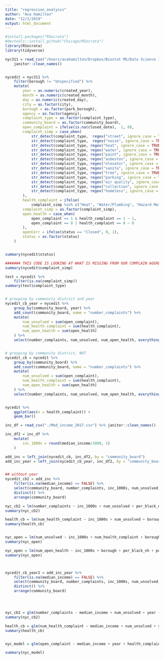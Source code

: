 ```yaml
---
title: "regression_analysis"
author: "Ava Hamilton"
date: "12/1/2019"
output: html_document
---
```


```r
#install.packages("RSocrata")
#devtools::install_github("Chicago/RSocrata")
library(RSocrata)
library(tidyverse)

```

```r
nyc311 = read_csv("/Users/avahamilton/Dropbox/Biostat MS/Data Science I/final/p8105nyc_311_100k.csv") %>% 
    janitor::clean_names()


nycedit = nyc311 %>% 
    filter(borough != "Unspecified") %>% 
    mutate(
        year = as.numeric(created_year),
        month = as.numeric(created_month),
        day = as.numeric(created_day),
        city = as.factor(city),
        borough = as.factor(park_borough),
        agency = as.factor(agency),
        complaint_type = as.factor(complaint_type),
        community_board = as.factor(community_board),
        open_complaint = ifelse(is.na(closed_date),  1, 0),
        complaint_simp = case_when(
            str_detect(complaint_type,  regex("street", ignore_case = TRUE))|str_detect(complaint_type,  regex("sidewalk", ignore_case = TRUE))|str_detect(complaint_type,  regex("curb", ignore_case = TRUE)) ~ "Street Condition",
            str_detect(complaint_type,  regex("noise", ignore_case = TRUE)) ~ "Noise",
            str_detect(complaint_type, regex("heat", ignore_case = TRUE)) ~ "Heat",
            str_detect(complaint_type, regex("water", ignore_case = TRUE))| str_detect(complaint_type, regex("leak", ignore_case = TRUE))|str_detect(complaint_type, regex("plumbing", ignore_case = TRUE))|str_detect(complaint_type, regex("boiler", ignore_case = TRUE)) ~ "Water/plumbing",
            str_detect(complaint_type, regex("paint", ignore_case = TRUE)) ~ "Paint/Plaster",
            str_detect(complaint_type, regex("asbestos", ignore_case = TRUE))|str_detect(complaint_type, regex("lead", ignore_case = TRUE))|str_detect(complaint_type, regex("hazard", ignore_case = TRUE))|str_detect(complaint_type, regex("mold", ignore_case = TRUE)) ~ "Hazard Material",
            str_detect(complaint_type, regex("elevator", ignore_case = TRUE)) |str_detect(complaint_type, regex("maintenance", ignore_case = TRUE))|str_detect(complaint_type, regex("electric", ignore_case = TRUE))|str_detect(complaint_type, regex("stairs", ignore_case = TRUE))|str_detect(complaint_type, regex("window", ignore_case = TRUE)) |str_detect(complaint_type, regex("appliance", ignore_case = TRUE)) ~ "Maintenance",
            str_detect(complaint_type, regex("sanita", ignore_case = TRUE))|str_detect(complaint_type, regex("rodent", ignore_case = TRUE))|str_detect(complaint_type, regex("dirty", ignore_case = TRUE))|str_detect(complaint_type, regex("sew", ignore_case = TRUE))|str_detect(complaint_type, regex("standing water", ignore_case = TRUE)) ~ "Sanitation",
            str_detect(complaint_type, regex("tree", ignore_case = TRUE)) ~ "Tree",
            str_detect(complaint_type, regex("parking", ignore_case = TRUE))|str_detect(complaint_type, regex("car", ignore_case = TRUE))|str_detect(complaint_type, regex("drive", ignore_case = TRUE))|str_detect(complaint_type,  regex("vehicle", ignore_case = TRUE))|str_detect(complaint_type,  regex("traffic", ignore_case = TRUE)) ~ "Car/Traffic",
            str_detect(complaint_type, regex("air quality", ignore_case = TRUE)) ~ "Air Quality",
            str_detect(complaint_type, regex("collection", ignore_case = TRUE)) ~ "Collection",
            str_detect(complaint_type, regex("homeless", ignore_case = TRUE))|str_detect(complaint_type, regex("panhandling", ignore_case = TRUE)) ~ "Homeless"
        ),
        health_complaint = ifelse(
            complaint_simp %in% c("Heat", "Water/Plumbing", "Hazard Material", "Sanitation", "Air Quality"), 1,0),
        complaint_simp = as.factor(complaint_simp),
        open_health = case_when(
            open_complaint == 1 & health_complaint == 1 ~ 1,
            open_complaint == 0 | health_complaint == 0 ~ 0
        ),
        openCorr = ifelse(status == "Closed", 0, 1),
        status = as.factor(status)
    )


summary(nycedit$status)

####### THIS CODE IS LOOKING AT WHAT IS MISSING FROM OUR COMPLAIN AGGREGATION
summary(nycedit$complaint_simp)

test = nycedit %>% 
    filter(is.na(complaint_simp))
summary(test$complaint_type)


# grouping by community district and year
nycedit_cb_year = nycedit %>% 
    group_by(community_board, year) %>%
    add_count(community_board, name = "number_complaints") %>% 
    mutate(
        num_unsolved = sum(open_complaint),
        num_health_complaint = sum(health_complaint),
        num_open_health = sum(open_health)
    ) %>% 
    select(number_complaints, num_unsolved, num_open_health, everything())


# grouping by community district, NOT
nycedit_cb = nycedit %>% 
    group_by(community_board) %>%
    add_count(community_board, name = "number_complaints") %>% 
    mutate(
        num_unsolved = sum(open_complaint),
        num_health_complaint = sum(health_complaint),
        num_open_health = sum(open_health)
    ) %>% 
    select(number_complaints, num_unsolved, num_open_health, everything())


nycedit %>% 
    ggplot(aes(x = health_complaint)) +
    geom_bar()

```



```r

inc_df = read_csv("./Med_income_2017.csv") %>% janitor::clean_names()

inc_df2 = inc_df %>% 
    mutate(
        inc_1000s = round(median_income/1000, 1)
    )

add_inc = left_join(nycedit_cb, inc_df2, by = "community_board")
add_inc_year = left_join(nycedit_cb_year, inc_df2, by = "community_board")


## without year
nycedit_cb2 = add_inc %>% 
    filter(is.na(median_income) == FALSE) %>% 
    select(community_board, number_complaints, inc_1000s, num_unsolved, num_health_complaint, borough, per_black_nh, per_hisp, per_white_nh, median_income, num_open_health) %>% 
    distinct() %>% 
    arrange(community_board)

nyc_cb2 = lm(number_complaints ~ inc_1000s + num_unsolved + per_black_nh + per_hisp + borough, data = nycedit_cb2)
summary(nyc_cb2)

health_cb = lm(num_health_complaint ~ inc_1000s + num_unsolved + borough + per_black_nh + per_hisp, data = nycedit_cb2)
summary(health_cb)


nyc_open = lm(num_unsolved ~ inc_1000s + num_health_complaint + borough + per_black_nh + per_hisp, data = nycedit_cb2)
summary(nyc_open)

nyc_open = lm(num_open_health ~ inc_1000s + borough + per_black_nh + per_hisp, data = nycedit_cb2)
summary(nyc_open)



nycedit_cb_year2 = add_inc_year %>% 
    filter(is.na(median_income) == FALSE) %>% 
    select(community_board, number_complaints, inc_1000s, num_unsolved, num_health_complaint, borough, per_black_nh, per_hisp, per_white_nh, median_income, num_open_health, year) %>% 
    distinct() %>% 
    arrange(community_board)




nyc_cb2 = glm(number_complaints ~ median_income + num_unsolved + year + per_black_nh + per_hisp, data = nycedit_cb_year2)
summary(nyc_cb2)

health_cb = glm(num_health_complaint ~ median_income + num_unsolved + year + borough + per_black_nh + per_hisp, data = nycedit_cb_year2)
summary(health_cb)


nyc_model = glm(open_complaint ~ median_income + year + health_complaint + borough + per_black_nh + per_hisp + complaint_simp, data = add_inc)

summary(nyc_model)




```






